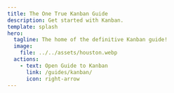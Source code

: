 ```yaml
---
title: The One True Kanban Guide
description: Get started with Kanban.
template: splash
hero:
  tagline: The home of the definitive Kanban guide!
  image:
    file: ../../assets/houston.webp
  actions:
    - text: Open Guide to Kanban
      link: /guides/kanban/
      icon: right-arrow
---
```


[//]: # (import { Card, CardGrid } from '@astrojs/starlight/components';)

[//]: # (## Next steps)

[//]: # ()
[//]: # (<CardGrid stagger>)

[//]: # (	<Card title="Update content" icon="pencil">)

[//]: # (		Edit `src/content/docs/index.mdx` to see this page change.)

[//]: # (	</Card>)

[//]: # (	<Card title="Add new content" icon="add-document">)

[//]: # (		Add Markdown or MDX files to `src/content/docs` to create new pages.)

[//]: # (	</Card>)

[//]: # (	<Card title="Configure your site" icon="setting">)

[//]: # (		Edit your `sidebar` and other config in `astro.config.mjs`.)

[//]: # (	</Card>)

[//]: # (	<Card title="Read the docs" icon="open-book">)

[//]: # (		Learn more in [the Starlight Docs]&#40;https://starlight.astro.build/&#41;.)

[//]: # (	</Card>)

[//]: # (</CardGrid>)
